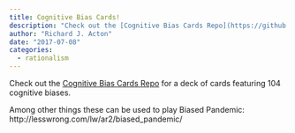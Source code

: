 ```yaml
---
title: Cognitive Bias Cards!
description: "Check out the [Cognitive Bias Cards Repo](https://github.com/RichardJActon/CognitiveBiasCards) for a deck of cards featuring 104 cognitive biases."
author: "Richard J. Acton"
date: "2017-07-08"
categories:
  - rationalism
---
```


Check out the [Cognitive Bias Cards Repo](https://github.com/RichardJActon/CognitiveBiasCards) for a deck of cards featuring 104 cognitive biases.

Among other things these can be used to play Biased Pandemic: http://lesswrong.com/lw/ar2/biased_pandemic/
